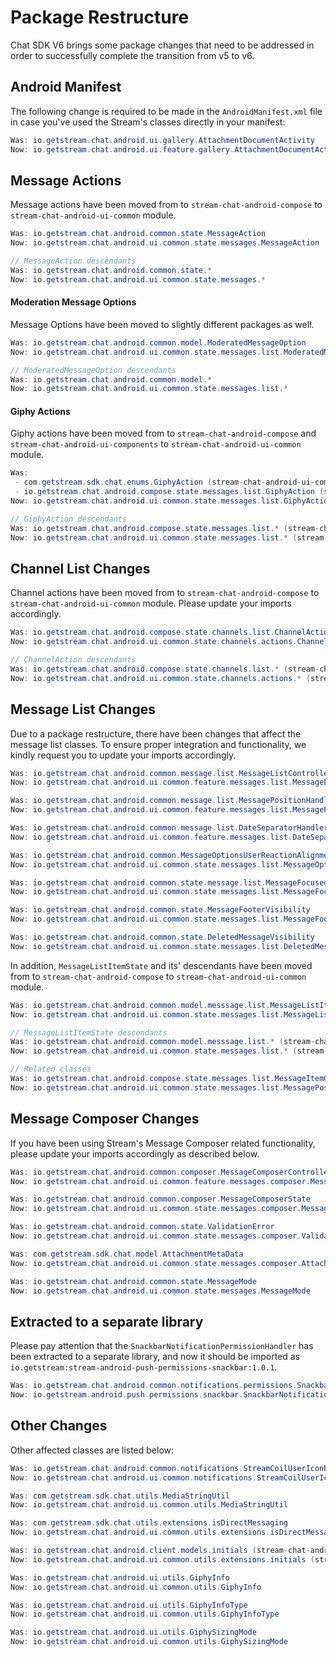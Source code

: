 # Package Restructure

Chat SDK V6 brings some package changes that need to be addressed in order to successfully complete the transition from v5 to v6.

## Android Manifest
The following change is required to be made in the `AndroidManifest.xml` file in case you've used the Stream's classes directly in your manifest:

```java
Was: io.getstream.chat.android.ui.gallery.AttachmentDocumentActivity
Now: io.getstream.chat.android.ui.feature.gallery.AttachmentDocumentActivity
```

## Message Actions

Message actions have been moved from to `stream-chat-android-compose` to `stream-chat-android-ui-common` module.

```java
Was: io.getstream.chat.android.common.state.MessageAction
Now: io.getstream.chat.android.ui.common.state.messages.MessageAction

// MessageAction descendants
Was: io.getstream.chat.android.common.state.*
Now: io.getstream.chat.android.ui.common.state.messages.*
```

#### Moderation Message Options

Message Options have been moved to slightly different packages as well.
```java
Was: io.getstream.chat.android.common.model.ModeratedMessageOption
Now: io.getstream.chat.android.ui.common.state.messages.list.ModeratedMessageOption

// ModeratedMessageOption descendants
Was: io.getstream.chat.android.common.model.*
Now: io.getstream.chat.android.ui.common.state.messages.list.*
```

#### Giphy Actions

Giphy actions have been moved from to `stream-chat-android-compose` and `stream-chat-android-ui-components` to `stream-chat-android-ui-common` module.
```java
Was: 
 - com.getstream.sdk.chat.enums.GiphyAction (stream-chat-android-ui-components)
 - io.getstream.chat.android.compose.state.messages.list.GiphyAction (stream-chat-android-compose)
Now: io.getstream.chat.android.ui.common.state.messages.list.GiphyAction (stream-chat-android-ui-common)

// GiphyAction descendants
Was: io.getstream.chat.android.compose.state.messages.list.* (stream-chat-android-compose)
Now: io.getstream.chat.android.ui.common.state.messages.list.* (stream-chat-android-ui-common)
```

## Channel List Changes

Channel actions have been moved from to `stream-chat-android-compose` to `stream-chat-android-ui-common` module.
Please update your imports accordingly.
```java
Was: io.getstream.chat.android.compose.state.channels.list.ChannelAction (stream-chat-android-compose)
Now: io.getstream.chat.android.ui.common.state.channels.actions.ChannelAction (stream-chat-android-ui-common)

// ChannelAction descendants
Was: io.getstream.chat.android.compose.state.channels.list.* (stream-chat-android-compose)
Now: io.getstream.chat.android.ui.common.state.channels.actions.* (stream-chat-android-ui-common)
```


## Message List Changes

Due to a package restructure, there have been changes that affect the message list classes. 
To ensure proper integration and functionality, we kindly request you to update your imports accordingly.
```java
Was: io.getstream.chat.android.common.message.list.MessageListController
Now: io.getstream.chat.android.ui.common.feature.messages.list.MessageListController

Was: io.getstream.chat.android.common.message.list.MessagePositionHandler
Now: io.getstream.chat.android.ui.common.feature.messages.list.MessagePositionHandler

Was: io.getstream.chat.android.common.message.list.DateSeparatorHandler
Now: io.getstream.chat.android.ui.common.feature.messages.list.DateSeparatorHandler

Was: io.getstream.chat.android.common.MessageOptionsUserReactionAlignment
Now: io.getstream.chat.android.ui.common.state.messages.list.MessageOptionsUserReactionAlignment

Was: io.getstream.chat.android.common.state.message.list.MessageFocused
Now: io.getstream.chat.android.ui.common.state.messages.list.MessageFocused

Was: io.getstream.chat.android.common.state.MessageFooterVisibility
Now: io.getstream.chat.android.ui.common.state.messages.list.MessageFooterVisibility

Was: io.getstream.chat.android.common.state.DeletedMessageVisibility
Now: io.getstream.chat.android.ui.common.state.messages.list.DeletedMessageVisibility
```

In addition, `MessageListItemState` and its' descendants have been moved from to `stream-chat-android-compose` to `stream-chat-android-ui-common` module.
```java
Was: io.getstream.chat.android.common.model.messsage.list.MessageListItemState (stream-chat-android-compose)
Now: io.getstream.chat.android.ui.common.state.messages.list.MessageListItemState (stream-chat-android-ui-common)

// MessageListItemState descendants
Was: io.getstream.chat.android.common.model.messsage.list.* (stream-chat-android-compose)
Now: io.getstream.chat.android.ui.common.state.messages.list.* (stream-chat-android-ui-common)

// Related classes
Was: io.getstream.chat.android.compose.state.messages.list.MessageItemGroupPosition (stream-chat-android-compose)
Now: io.getstream.chat.android.ui.common.state.messages.list.MessagePosition (stream-chat-android-ui-common)
```

## Message Composer Changes
If you have been using Stream's Message Composer related functionality, please update your imports accordingly as described below.
```java
Was: io.getstream.chat.android.common.composer.MessageComposerController
Now: io.getstream.chat.android.ui.common.feature.messages.composer.MessageComposerController

Was: io.getstream.chat.android.common.composer.MessageComposerState
Now: io.getstream.chat.android.ui.common.state.messages.composer.MessageComposerState

Was: io.getstream.chat.android.common.state.ValidationError
Now: io.getstream.chat.android.ui.common.state.messages.composer.ValidationError

Was: com.getstream.sdk.chat.model.AttachmentMetaData
Now: io.getstream.chat.android.ui.common.state.messages.composer.AttachmentMetaData

Was: io.getstream.chat.android.common.state.MessageMode
Now: io.getstream.chat.android.ui.common.state.messages.MessageMode
```

## Extracted to a separate library
Please pay attention that the `SnackbarNotificationPermissionHandler` has been extracted to a separate library, and now it should be imported as `io.getstream:stream-android-push-permissions-snackbar:1.0.1`.

```java
Was: io.getstream.chat.android.common.notifications.permissions.SnackbarNotificationPermissionHandler
Now: io.getstream.android.push.permissions.snackbar.SnackbarNotificationPermissionHandler (io.getstream:stream-android-push-permissions-snackbar:1.0.1)
```

## Other Changes
Other affected classes are listed below:
```java
Was: io.getstream.chat.android.common.notifications.StreamCoilUserIconBuilder
Now: io.getstream.chat.android.ui.common.notifications.StreamCoilUserIconBuilder

Was: com.getstream.sdk.chat.utils.MediaStringUtil
Now: io.getstream.chat.android.ui.common.utils.MediaStringUtil

Was: com.getstream.sdk.chat.utils.extensions.isDirectMessaging
Now: io.getstream.chat.android.ui.common.utils.extensions.isDirectMessaging

Was: io.getstream.chat.android.client.models.initials (stream-chat-android-client)
Now: io.getstream.chat.android.ui.common.utils.extensions.initials (stream-chat-android-ui-common)

Was: io.getstream.chat.android.ui.utils.GiphyInfo
Now: io.getstream.chat.android.ui.common.utils.GiphyInfo

Was: io.getstream.chat.android.ui.utils.GiphyInfoType
Now: io.getstream.chat.android.ui.common.utils.GiphyInfoType

Was: io.getstream.chat.android.ui.utils.GiphySizingMode
Now: io.getstream.chat.android.ui.common.utils.GiphySizingMode
```

